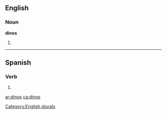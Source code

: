 ==English==

===Noun===
'''dinos'''

# {{plural of|[[dino]]}}

[[Category:English plurals]]

----

==Spanish==

===Verb===
{{es-verb-form|decir}}

# {{es-compound of|d|ar|di|nos|mood=imp|person=tú}}

[[ar:dinos]]
[[ca:dinos]]